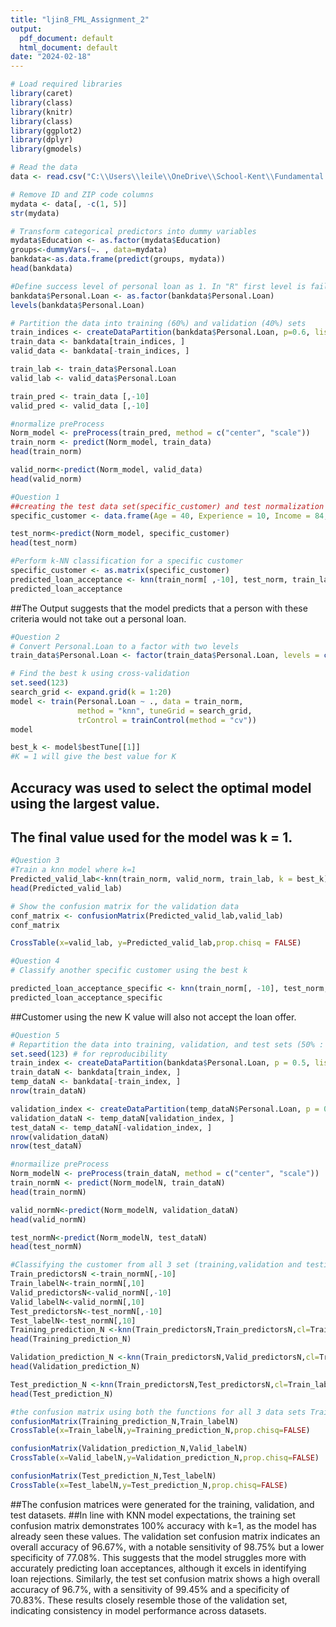 ---
title: "ljin8_FML_Assignment_2"
output:
  pdf_document: default
  html_document: default
date: "2024-02-18"
---

```{r}
# Load required libraries
library(caret)
library(class)
library(knitr)
library(class)
library(ggplot2)
library(dplyr)
library(gmodels)

# Read the data
data <- read.csv("C:\\Users\\leile\\OneDrive\\School-Kent\\Fundamental of machine learning\\FML ASSIGNMENT.2\\UniversalBank.csv")
```

```{r}
# Remove ID and ZIP code columns
mydata <- data[, -c(1, 5)]
str(mydata)

# Transform categorical predictors into dummy variables
mydata$Education <- as.factor(mydata$Education)
groups<-dummyVars(~. , data=mydata)
bankdata<-as.data.frame(predict(groups, mydata))
head(bankdata)

#Define success level of personal loan as 1. In "R" first level is failure and second is success. In this case, the default is set to success.  
bankdata$Personal.Loan <- as.factor(bankdata$Personal.Loan)
levels(bankdata$Personal.Loan)
```

```{r}
# Partition the data into training (60%) and validation (40%) sets
train_indices <- createDataPartition(bankdata$Personal.Loan, p=0.6, list=FALSE)
train_data <- bankdata[train_indices, ]
valid_data <- bankdata[-train_indices, ]

train_lab <- train_data$Personal.Loan
valid_lab <- valid_data$Personal.Loan

train_pred <- train_data [,-10]
valid_pred <- valid_data [,-10]

#normalize preProcess
Norm_model <- preProcess(train_pred, method = c("center", "scale"))
train_norm <- predict(Norm_model, train_data)
head(train_norm)

valid_norm<-predict(Norm_model, valid_data)
head(valid_norm)
```

```{r}
#Question 1
##creating the test data set(specific_customer) and test normalization
specific_customer <- data.frame(Age = 40, Experience = 10, Income = 84, Family = 2, CCAvg = 2, Education.1 = 0, Education.2 = 1, Education.3 = 0, Mortgage = 0, Securities.Account = 0, CD.Account = 0, Online = 1, CreditCard = 1)

test_norm<-predict(Norm_model, specific_customer)
head(test_norm)

#Perform k-NN classification for a specific customer
specific_customer <- as.matrix(specific_customer)
predicted_loan_acceptance <- knn(train_norm[ ,-10], test_norm, train_lab, k = 1)
predicted_loan_acceptance

```
##The Output suggests that the model predicts that a person with these criteria would not take out a personal loan.

```{r}
#Question 2
# Convert Personal.Loan to a factor with two levels
train_data$Personal.Loan <- factor(train_data$Personal.Loan, levels = c(0, 1))

# Find the best k using cross-validation
set.seed(123)
search_grid <- expand.grid(k = 1:20)
model <- train(Personal.Loan ~ ., data = train_norm,
               method = "knn", tuneGrid = search_grid,
               trControl = trainControl(method = "cv"))
model

best_k <- model$bestTune[[1]]
#K = 1 will give the best value for K 
```
## Accuracy was used to select the optimal model using the largest value.
## The final value used for the model was k = 1.

```{r}
#Question 3
#Train a knn model where k=1
Predicted_valid_lab<-knn(train_norm, valid_norm, train_lab, k = best_k)
head(Predicted_valid_lab)

# Show the confusion matrix for the validation data
conf_matrix <- confusionMatrix(Predicted_valid_lab,valid_lab)
conf_matrix

CrossTable(x=valid_lab, y=Predicted_valid_lab,prop.chisq = FALSE)
```

```{r}
#Question 4
# Classify another specific customer using the best k

predicted_loan_acceptance_specific <- knn(train_norm[, -10], test_norm, cl=train_lab, k = best_k)
predicted_loan_acceptance_specific
```
##Customer using the new K value will also not accept the loan offer.

```{r}
#Question 5
# Repartition the data into training, validation, and test sets (50% : 30% : 20%)
set.seed(123) # for reproducibility
train_index <- createDataPartition(bankdata$Personal.Loan, p = 0.5, list = FALSE)
train_dataN <- bankdata[train_index, ]
temp_dataN <- bankdata[-train_index, ]
nrow(train_dataN)

validation_index <- createDataPartition(temp_dataN$Personal.Loan, p = 0.6, list = FALSE)
validation_dataN <- temp_dataN[validation_index, ]
test_dataN <- temp_dataN[-validation_index, ]
nrow(validation_dataN)
nrow(test_dataN)
```

```{r}
#normailize preProcess
Norm_modelN <- preProcess(train_dataN, method = c("center", "scale"))
train_normN <- predict(Norm_modelN, train_dataN)
head(train_normN)

valid_normN<-predict(Norm_modelN, validation_dataN)
head(valid_normN)

test_normN<-predict(Norm_modelN, test_dataN)
head(test_normN)
```

```{r}
#Classifying the customer from all 3 set (training,validation and testing) using the best k
Train_predictorsN <-train_normN[,-10]
Train_labelN<-train_normN[,10]
Valid_predictorsN<-valid_normN[,-10]
Valid_labelN<-valid_normN[,10]
Test_predictorsN<-test_normN[,-10]
Test_labelN<-test_normN[,10]
Training_prediction_N <-knn(Train_predictorsN,Train_predictorsN,cl=Train_labelN,k=best_k)
head(Training_prediction_N)

Validation_prediction_N <-knn(Train_predictorsN,Valid_predictorsN,cl=Train_labelN,k=best_k)
head(Validation_prediction_N)

Test_prediction_N <-knn(Train_predictorsN,Test_predictorsN,cl=Train_labelN,k=best_k)
head(Test_prediction_N)
```

```{r}
#the confusion matrix using both the functions for all 3 data sets Training, Validation and Test
confusionMatrix(Training_prediction_N,Train_labelN)
CrossTable(x=Train_labelN,y=Training_prediction_N,prop.chisq=FALSE)

confusionMatrix(Validation_prediction_N,Valid_labelN)
CrossTable(x=Valid_labelN,y=Validation_prediction_N,prop.chisq=FALSE)

confusionMatrix(Test_prediction_N,Test_labelN)
CrossTable(x=Test_labelN,y=Test_prediction_N,prop.chisq=FALSE)

```
##The confusion matrices were generated for the training, validation, and test datasets. 
##In line with KNN model expectations, the training set confusion matrix demonstrates 100% accuracy with k=1, as the model has already seen these values. The validation set confusion matrix indicates an overall accuracy of 96.67%, with a notable sensitivity of 98.75% but a lower specificity of 77.08%. This suggests that the model struggles more with accurately predicting loan acceptances, although it excels in identifying loan rejections. Similarly, the test set confusion matrix shows a high overall accuracy of 96.7%, with a sensitivity of 99.45% and a specificity of 70.83%. These results closely resemble those of the validation set, indicating consistency in model performance across datasets.